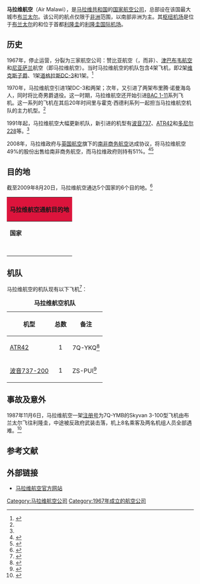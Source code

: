 {{noteTA
|1=zh-cn:利隆圭; zh-tw:里郎威; zh-hk:里朗威;
|2=zh-cn:津巴布韦;zh-hans:津巴布韦;zh-hk:津巴布韋;zh-tw:辛巴威;
|3=zh-cn:卢萨卡; zh-tw:路沙卡; zh-hk:盧薩卡;
|4=zh-cn:约翰内斯堡; zh-tw:約翰尼斯堡; zh-hk:約翰內斯堡;
}}
{{Infobox Airline
|airline        = 马拉维航空<br />Air Malawi
|logo           = Air Malawi logo.svg
|IATA           = QM
|ICAO           = AML
|callsign       = MALAWI
|founded        = 1967年
|commenced      = 
|ceased         =2013年2月
|hubs           = {{Link-en|奇莱卡国际机场|Chileka International Airport}}<br />[[利隆圭国际机场|利隆圭国际机场]]
|secondary_hubs = 
|focus_cities   = 
|frequent_flyer = 
|lounge         = 
|alliance       = 
|fleet_size     = 2
|destinations   = 6
|parent         = 马拉维政府<br />[[南非商务航空|南非商务航空]]
|company_slogan = Africa's friendly airline
|headquarters   = [[马拉维|马拉维]][[布兰太尔_(马拉维)|布兰太尔]]
|key_people     = 
|website        = http://www.airmalawi.com/
}}
'''马拉维航空'''（Air Malawi），是[[马拉维共和国|马拉维共和国]]的[[国家航空公司|国家航空公司]]，总部设在该国最大城市[[布兰太尔_(马拉维)|布兰太尔]]。该公司的航点仅限于[[非洲|非洲]]范围，以南部非洲为主。其[[枢纽机场|枢纽机场]]是位于[[布兰太尔_(马拉维)|布兰太尔]]的{{Link-en|奇莱卡国际机场|Chileka International Airport}}和位于首都[[利隆圭|利隆圭]]的[[利隆圭国际机场|利隆圭国际机场]]。

== 历史 ==
1967年，{{Link-en|中非航空|Central African Airways}}停止运营，分裂为三家航空公司：赞比亚航空（{{tsl|en|Zambia Airways|}}，而非{{tsl|en|Zambian Airways|}}）、[[津巴布韦航空|津巴布韦航空]]和[[尼亚萨兰|尼亚萨兰]]航空（即马拉维航空）。当时马拉维航空的机队包含4架飞机，即2架[[维克斯子爵|维克斯子爵]]、1架[[道格拉斯DC-3|道格拉斯DC-3]]和1架{{Link-en|比奇男爵|Beechcraft Baron}}。<ref name="history">{{cite web |url=http://www.airmalawi.com/about_history.php |title=Our History |publisher=马拉维航空 |date= |accessdate=2009年8月20日 |language=en }}</ref>

1970年，马拉维航空引进1架DC-3和两架{{Link-en|霍克·西德利748|Hawker Siddeley HS 748}}；次年，又引进了两架布里腾·诺曼海岛人，同时将比奇男爵退役。这一时期，马拉维航空还开始引进[[BAC_1-11|BAC 1-11]]系列飞机。这一系列的飞机在其后20年时间里与霍克·西德利系列一起担当马拉维航空机队的主力机型。<ref name="history"/>

1991年起，马拉维航空大幅更新机队，新引进的机型有[[波音737|波音737]]、[[ATR42|ATR42]]和[[多尼尔228|多尼尔228]]等。<ref name="history"/>

2008年，马拉维政府与[[英国航空|英国航空]]旗下的[[南非商务航空|南非商务航空]]达成协议，将马拉维航空49%的股份出售给南非商务航空，而马拉维政府则持有51%。<ref>{{cite web |url=http://malawi.mofcom.gov.cn/aarticle/jmxw/200809/20080905781340.html |title=马拉维政府将出售马航空公司49%股份 |publisher=中华人民共和国驻马拉维共和国大使馆经济商务参赞处 |date=2008年9月14日 |accessdate=2009年8月20日 |language=zh }}</ref><ref>{{cite web |url=http://malawi.mofcom.gov.cn/aarticle/jmxw/200901/20090106002826.html |title=马航为生存发展寻求资金 |publisher=中华人民共和国驻马拉维共和国大使馆经济商务参赞处 |date=2009年1月13日 |accessdate=2009年8月20日 |language=zh }}</ref>

== 目的地 ==
截至2009年8月20日，马拉维航空通达5个国家的6个目的地。<ref>{{cite web |url=http://www.airmalawi.com/destinations.php |title=Destinations |publisher=马拉维航空 |date= |accessdate=2009年8月20日 |language=en }}</ref>

{| class="wikitable collapsed" style="font-size:85%; width: 90%; border: #999 solid 1px; text-align: lcenter; margin-bottom: 0; margin: 1em auto 1em auto"
! colspan="5" style="background: Crimson;"| '''马拉维航空通航目的地'''
|- style="font-weight:bold; background-color:Crimson"
| '''国家'''
| '''城市'''
| '''机场''' 
| '''机场代码'''
| '''备注'''
|-
|rowspan=2|{{MWI}}
|[[布兰太尔_(马拉维)|布兰太尔]]
|{{Link-en|奇莱卡国际机场|Chileka International Airport}}
|BLZ
|'''枢纽'''
|-
|[[利隆圭|利隆圭]]
|[[利隆圭国际机场|利隆圭国际机场]]
|LLW
|'''枢纽'''
|-
|{{ZAF}}
|[[约翰内斯堡|约翰内斯堡]]
|[[奥利弗·坦博国际机场|奥利弗·坦博国际机场]]
|JNB
|
|-
|{{TZA}}
|[[达累斯萨拉姆|达累斯萨拉姆]]
|[[朱利叶斯·尼雷尔国际机场|朱利叶斯·尼雷尔国际机场]]
|DAR
|
|-
|{{ZMB}}
|[[卢萨卡|卢萨卡]]
|[[卢萨卡国际机场|卢萨卡国际机场]]
|LUN
|
|-
|{{ZWE}}
|[[哈拉雷|哈拉雷]]
|[[哈拉雷国际机场|哈拉雷国际机场]]
|HRE
|
|}

== 机队 ==
马拉维航空的机队现有以下飞机<ref>{{cite web |url=http://www.airfleets.net/flottecie/Air%20Malawi.htm |title=Air Malawi Fleet |publisher=airfleets.net |date= |accessdate=2009年8月20日 |language=en }}</ref>：

{| class="toccolours sortable" border="1" cellpadding="3" style="border-collapse:collapse"
|+ '''马拉维航空机队'''
|- bgcolor=Crimson
!机型
!总数
!备注
|-
|[[ATR42|ATR42]] ||align=center|1 ||7Q-YKQ<ref name="atr_active">{{cite web |url=http://www.airfleets.net/flottecie/Air%20Malawi-active-atr.htm |title=Air Malawi Fleet of ATR (Active) |publisher=airfleets.net |date= |accessdate=2009年8月20日 |language=en }}</ref>
|-
|[[波音737|波音737-200]] ||align=center|1 ||ZS-PUI<ref name="737_active">{{cite web |url=http://www.airfleets.net/flottecie/Air%20Malawi-active-b737.htm |title=Air Malawi Fleet of B737 (Active) |publisher=airfleets.net |date= |accessdate=2009年8月20日 |language=en }}</ref>
|}

== 事故及意外 ==
1987年11月6日，马拉维航空一架[[航空器注册编号|注册号]]为7Q-YMB的Skyvan 3-100型飞机由布兰太尔飞往利隆圭，中途被反政府武装击落，机上8名乘客及两名机组人员全部遇难。<ref>{{cite web |url=http://www.planecrashinfo.com/1987/198756.htm |title=ACCIDENT DETAILS |publisher=planecrashinfo.com |date= |accessdate=2009年8月20日 |language=en |deadurl=yes |archiveurl=https://web.archive.org/web/20100104175332/http://planecrashinfo.com/1987/198756.htm |archivedate=2010年1月4日 }}</ref>

== 参考文献 ==
{{reflist|2}}

== 外部链接 ==
* {{En icon}}[http://www.airmalawi.com/ 马拉维航空官方网站]{{Dead link|date=2020年6月 |bot=InternetArchiveBot |fix-attempted=yes }}
{{IATA成員|非洲}}
[[Category:马拉维航空公司|Category:马拉维航空公司]]
[[Category:1967年成立的航空公司|Category:1967年成立的航空公司]]